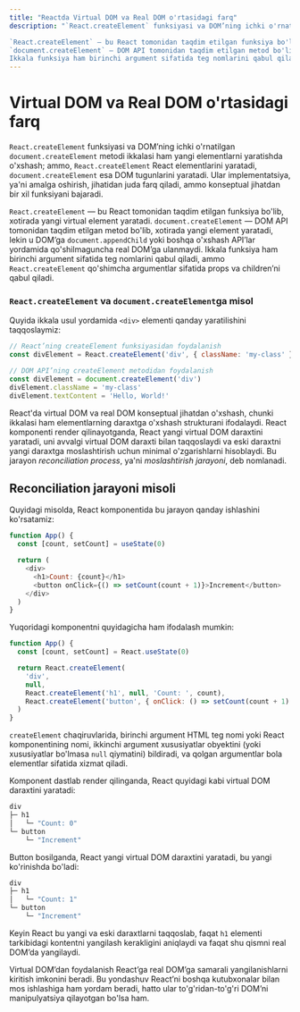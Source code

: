 ```yaml
---
title: "Reactda Virtual DOM va Real DOM o'rtasidagi farq"
description: "`React.createElement` funksiyasi va DOM’ning ichki o'rnatilgan `document.createElement` metodi ikkalasi ham yangi elementlarni yaratishda o'xshash; ammo, `React.createElement` React elementlarini yaratadi, `document.createElement` esa DOM tugunlarini yaratadi. Ular implementatsiya, ya'ni amalga oshirish, jihatidan juda farq qiladi, ammo konseptual jihatdan bir xil funksiyani bajaradi.

`React.createElement` — bu React tomonidan taqdim etilgan funksiya bo'lib, xotirada yangi virtual element yaratadi.
`document.createElement` — DOM API tomonidan taqdim etilgan metod bo'lib, xotirada yangi element yaratadi, lekin u DOM’ga `document.appendChild` yoki boshqa o'xshash API’lar yordamida qo'shilmaguncha real DOM’ga ulanmaydi.
Ikkala funksiya ham birinchi argument sifatida teg nomlarini qabul qiladi, ammo `React.createElement` qo'shimcha argumentlar sifatida props va children’ni qabul qiladi."
---
```


# Virtual DOM va Real DOM o'rtasidagi farq

`React.createElement` funksiyasi va DOM’ning ichki o'rnatilgan `document.createElement` metodi ikkalasi ham yangi elementlarni yaratishda o'xshash; ammo, `React.createElement` React elementlarini yaratadi, `document.createElement` esa DOM tugunlarini yaratadi. Ular implementatsiya, ya'ni amalga oshirish, jihatidan juda farq qiladi, ammo konseptual jihatdan bir xil funksiyani bajaradi.

`React.createElement` — bu React tomonidan taqdim etilgan funksiya bo'lib, xotirada yangi virtual element yaratadi.
`document.createElement` — DOM API tomonidan taqdim etilgan metod bo'lib, xotirada yangi element yaratadi, lekin u DOM’ga `document.appendChild` yoki boshqa o'xshash API’lar yordamida qo'shilmaguncha real DOM’ga ulanmaydi.
Ikkala funksiya ham birinchi argument sifatida teg nomlarini qabul qiladi, ammo `React.createElement` qo'shimcha argumentlar sifatida props va children’ni qabul qiladi.

### `React.createElement` va `document.createElement`ga misol

Quyida ikkala usul yordamida `<div>` elementi qanday yaratilishini taqqoslaymiz:

```js copy
// React’ning createElement funksiyasidan foydalanish
const divElement = React.createElement('div', { className: 'my-class' }, 'Hello, World!')

// DOM API’ning createElement metodidan foydalanish
const divElement = document.createElement('div')
divElement.className = 'my-class'
divElement.textContent = 'Hello, World!'
```

React'da virtual DOM va real DOM konseptual jihatdan o'xshash, chunki ikkalasi ham elementlarning daraxtga o'xshash strukturani ifodalaydi. React komponenti render qilinayotganda, React yangi virtual DOM daraxtini yaratadi, uni avvalgi virtual DOM daraxti bilan taqqoslaydi va eski daraxtni yangi daraxtga moslashtirish uchun minimal o'zgarishlarni hisoblaydi. Bu jarayon _reconciliation process_, ya'ni _moslashtirish jarayoni_, deb nomlanadi.

## Reconciliation jarayoni misoli

Quyidagi misolda, React komponentida bu jarayon qanday ishlashini ko'rsatamiz:

```js copy
function App() {
  const [count, setCount] = useState(0)

  return (
    <div>
      <h1>Count: {count}</h1>
      <button onClick={() => setCount(count + 1)}>Increment</button>
    </div>
  )
}
```

Yuqoridagi komponentni quyidagicha ham ifodalash mumkin:

```js copy
function App() {
  const [count, setCount] = React.useState(0)

  return React.createElement(
    'div',
    null,
    React.createElement('h1', null, 'Count: ', count),
    React.createElement('button', { onClick: () => setCount(count + 1) }, 'Increment'),
  )
}
```

`createElement` chaqiruvlarida, birinchi argument HTML teg nomi yoki React komponentining nomi, ikkinchi argument xususiyatlar obyektini (yoki xususiyatlar bo'lmasa `null` qiymatini) bildiradi, va qolgan argumentlar bola elementlar sifatida xizmat qiladi.

Komponent dastlab render qilinganda, React quyidagi kabi virtual DOM daraxtini yaratadi:

```js copy
div
├─ h1
│   └─ "Count: 0"
└─ button
    └─ "Increment"
```

Button bosilganda, React yangi virtual DOM daraxtini yaratadi, bu yangi ko'rinishda bo'ladi:

```js copy
div
├─ h1
│   └─ "Count: 1"
└─ button
    └─ "Increment"
```

Keyin React bu yangi va eski daraxtlarni taqqoslab, faqat `h1` elementi tarkibidagi kontentni yangilash kerakligini aniqlaydi va faqat shu qismni real DOM’da yangilaydi.

Virtual DOM’dan foydalanish React’ga real DOM’ga samarali yangilanishlarni kiritish imkonini beradi. Bu yondashuv React’ni boshqa kutubxonalar bilan mos ishlashiga ham yordam beradi, hatto ular to'g'ridan-to'g'ri DOM’ni manipulyatsiya qilayotgan bo'lsa ham.
